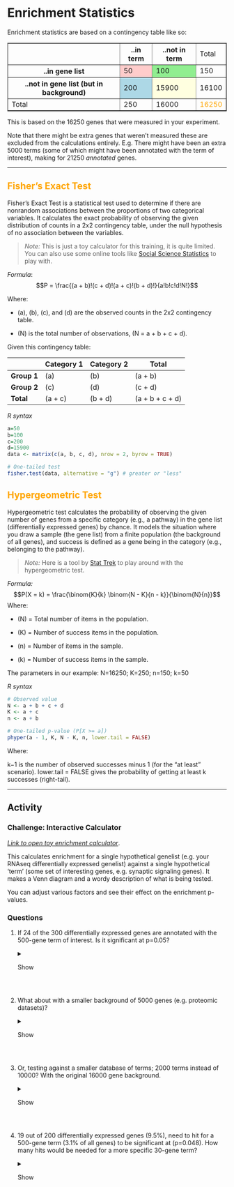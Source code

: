 # Enrichment Statistics



Enrichment statistics are based on a contingency table like so:

<!-- |        Gene        | ..in term | ..not in term | Total | -->
<!-- |:------------------:|----------:|--------------:|------:| -->
<!-- |     ..in gene list |        50 |           100 |   150 | -->
<!-- | ..not in gene list (but in background) |       200 |         15900 | 16100 | -->
<!-- |              Total |       250 |         16000 | 16250 | -->


<table border="1" style="border-collapse: collapse; width: 100%;">
  <tr>
    <th></th>
    <th>..in term</th>
    <th>..not in term</th>
    <td>Total</td>
  </tr>
  <tr>
    <th>..in gene list</th>
    <td style="background-color: #ffcccb;">50</td>
    <td style="background-color: #90ee90;">100</td>
    <td>150</td>
  </tr>
  <tr>
    <th>..not in gene list (but in background)</th>
    <td style="background-color: #add8e6;">200</td>
    <td style="background-color: #ffffe0;">15900</td>
    <td>16100</td>
  </tr>
  <tr>
    <td>Total</td>
    <td>250</td>
    <td>16000</td>
    <!-- <td>16250</td> -->
    <td style="color: orange;">16250</td> <!-- Colored text for 16250 -->
  </tr>
</table>


This is based on the 16250 genes that were measured in your experiment. 

Note that there might be extra genes that weren't measured these are excluded from the calculations entirely. E.g. There might have been an extra 5000 terms (some of which might have been annotated with the term of interest), making for 21250 _annotated_ genes.


---

## <span style="color:orange;">Fisher's Exact Test</span>

Fisher's Exact Test is a statistical test used to determine if there are nonrandom associations between the proportions of two categorical variables. It calculates the exact probability of observing the given distribution of counts in a 2x2 contingency table, under the null hypothesis of no association between the variables.


> _Note:_ This is just a toy calculator for this training, it is quite limited. You can also use some online tools like [Social Science Statistics](https://www.socscistatistics.com/tests/fisher/default2.aspx) to play with.

*Formula*:
$$P = \frac{(a + b)!(c + d)!(a + c)!(b + d)!}{a!b!c!d!N!}$$

Where:

- \(a\), \(b\), \(c\), and \(d\) are the observed counts in the 2x2 contingency table.

- \(N\) is the total number of observations, \(N = a + b + c + d\).

Given this contingency table:

|            | Category 1 | Category 2 | Total |
|------------|------------|------------|-------|
| **Group 1**   | \(a\)        | \(b\)        | \(a + b\) |
| **Group 2**   | \(c\)        | \(d\)        | \(c + d\) |
| **Total**     | \(a + c\)    | \(b + d\)    | \(a + b + c + d\) |


*R syntax*

```r
a=50
b=100
c=200
d=15900
data <- matrix(c(a, b, c, d), nrow = 2, byrow = TRUE)

# One-tailed test
fisher.test(data, alternative = "g") # greater or "less"
```


## <span style="color:orange;">Hypergeometric Test</span>


Hypergeometric test calculates the probability of observing the given number of genes from a specific category (e.g., a pathway) in the gene list (differentially expressed genes) by chance. It models the situation where you draw a sample (the gene list) from a finite population (the background of all genes), and success is defined as a gene being in the category (e.g., belonging to the pathway).


> _Note:_ Here is a tool by [Stat Trek](https://stattrek.com/online-calculator/hypergeometric) to play around with the hypergeometric test.

*Formula:*
$$P(X = k) = \frac{\binom{K}{k} \binom{N - K}{n - k}}{\binom{N}{n}}$$
Where:

  - \(N\) = Total number of items in the population.
  
  - \(K\) = Number of success items in the population.
  
  - \(n\) = Number of items in the sample.
  
  - \(k\) = Number of success items in the sample.
  
The parameters in our example:
N=16250; K=250; n=150; k=50

*R syntax*


```r
# Observed value
N <- a + b + c + d
K <- a + c
n <- a + b

# One-tailed p-value (P[X >= a])
phyper(a - 1, K, N - K, n, lower.tail = FALSE)
```

Where:

k−1 is the number of observed successes minus 1 (for the "at least" scenario).
lower.tail = FALSE gives the probability of getting at least k successes (right-tail).

---

####  {-}

## Activity

### **Challenge:** Interactive Calculator {- .challenge}

[*Link to open toy enrichment calculator*](https://bioinformatics3.erc.monash.edu/rsconnect/content/241/). 

This calculates enrichment for a single hypothetical genelist (e.g. your RNAseq differentially expressed genelist) against a single hypothetical 'term' (some set of interesting genes, e.g. synaptic signaling genes). It makes a Venn diagram and a wordy description of what is being tested.

You can adjust various factors and see their effect on the enrichment p-values. 

####  {-}

### **Questions** {- .rationale}
1. If 24 of the 300 differentially expressed genes are annotated with the 500-gene term of interest. Is it significant at p=0.05?
<details>
<summary>Show</summary>
No, corrected pval=0.087
</details>
<p>&nbsp;</p>  <!-- insert blank line -->

2. What about with a smaller background of 5000 genes (e.g. proteomic datasets)?
<details>
<summary>Show</summary>
Even less so - corrected pval=1
</details>
<p>&nbsp;</p>  <!-- insert blank line -->

3. Or, testing against a smaller database of terms; 2000 terms instead of 10000? With the original 16000 gene background.
<details>
<summary>Show</summary>
Yes, now corrected pval=0.017
</details>
<p>&nbsp;</p>  <!-- insert blank line -->

4. 19 out of 200 differentially expressed genes (9.5%), need to hit for a 500-gene term (3.1% of all genes) to be significant at (p=0.048). How many hits would be needed for a more specific 30-gene term?
<details>
<summary>Show</summary>
5 hits - 2.5% of the differentially expressed genes vs 0.19% of all genes
</details>

####  {-}